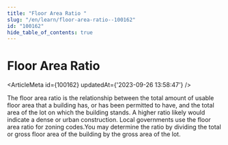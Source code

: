 ```yaml
---
title: "Floor Area Ratio "
slug: "/en/learn/floor-area-ratio--100162"
id: "100162"
hide_table_of_contents: true
---
```



# Floor Area Ratio 

<ArticleMeta id={100162} updatedAt={'2023-09-26 13:58:47'} />
<div className='border-solid border-b border-t-0 my-4 border-[var(--ifm-color-gray-300)]' />

The floor area ratio is the relationship between the total amount of usable floor area that a building has, or has been permitted to have, and the total area of the lot on which the building stands. A higher ratio likely would indicate a dense or urban construction. Local governments use the floor area ratio for zoning codes.You may determine the ratio by dividing the total or gross floor area of the building by the gross area of the lot.
